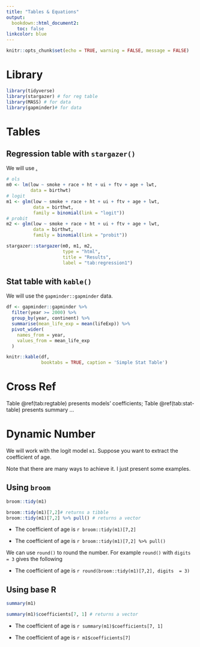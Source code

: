 ```yaml
---
title: "Tables & Equations"
output:
  bookdown::html_document2:
    toc: false
linkcolor: blue
---
```


```r
knitr::opts_chunk$set(echo = TRUE, warning = FALSE, message = FALSE)
```

# Library

```r
library(tidyverse)
library(stargazer) # for reg table
library(MASS) # for data
library(gapminder)# for data
```



# Tables

## Regression table with `stargazer()`

We will use [\textcolor{blue}{25.8 An Example}.](https://af-ucp.courses/brm/ldv.html#anexample001)

```r
# ols
m0 <- lm(low ~ smoke + race + ht + ui + ftv + age + lwt,
         data = birthwt)
# logit
m1 <- glm(low ~ smoke + race + ht + ui + ftv + age + lwt,
          data = birthwt,
          family = binomial(link = "logit"))
# probit
m2 <- glm(low ~ smoke + race + ht + ui + ftv + age + lwt,
          data = birthwt,
          family = binomial(link = "probit"))
```


```r
stargazer::stargazer(m0, m1, m2, 
                     type = "html",
                     title = "Results",
                     label = "tab:regression1")
```


## Stat table with `kable()`

We will use the `gapminder::gapminder` data.

```r
df <- gapminder::gapminder %>%
  filter(year >= 2000) %>% 
  group_by(year, continent) %>% 
  summarise(mean_life_exp = mean(lifeExp)) %>% 
  pivot_wider(
    names_from = year,
    values_from = mean_life_exp
  )
```


```r
knitr::kable(df,
             booktabs = TRUE, caption = 'Simple Stat Table')
```

# Cross Ref

 Table \@ref(tab:regtable) presents models' coefficients; Table \@ref(tab:stat-table) presents summary ...
 

# Dynamic Number

We will work with the logit model `m1`. Suppose you want to extract the coefficient of age.

Note that there are many ways to achieve it. I just present some examples.

## Using `broom`

```r
broom::tidy(m1)
```



```r
broom::tidy(m1)[7,2]# returns a tibble
broom::tidy(m1)[7,2] %>% pull() # returns a vector

```


- The coefficient of age is `r broom::tidy(m1)[7,2]`

- The coefficient of age is `r broom::tidy(m1)[7,2] %>% pull()`

We can use `round()` to round the number. For example `round()` with `digits = 3` gives the following

- The coefficient of age is `r round(broom::tidy(m1)[7,2], digits  = 3)`

## Using base R

```r
summary(m1)
```
```r
summary(m1)$coefficients[7, 1] # returns a vector
```
- The coefficient of age is `r summary(m1)$coefficients[7, 1]`

- The coefficient of age is `r m1$coefficients[7]`
